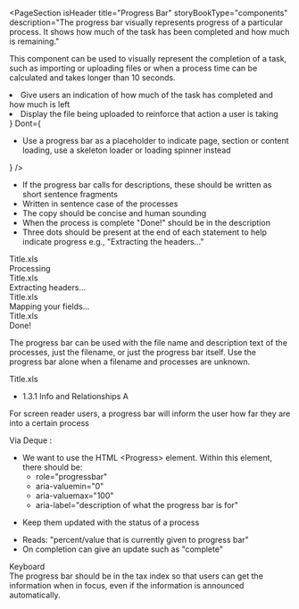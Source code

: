 
<PageSection
  isHeader
  title="Progress Bar"
  storyBookType="components"
  description="The progress bar visually represents progress of a particular process. It shows how much of the
    task has been completed and how much is remaining."
></PageSection>

<PageSection title="Usage">
  <p>
    This component can be used to visually represent the completion of a task, such as importing or
    uploading files or when a process time can be calculated and takes longer than 10 seconds.
  </p>
</PageSection>

<PageSection title="Best practices">
  <BestPractices
    Do={
      <ul>
        <li>Give users an indication of how much of the task has completed and how much is left</li>
        <li>Display the file being uploaded to reinforce that action a user is taking</li>
      </ul>
    }
    Dont={
      <ul>
        <li>
          Use a progress bar as a placeholder to indicate page, section or content loading, use a
          skeleton loader or loading spinner instead
        </li>
      </ul>
    }
  />
</PageSection>

<PageSection title="Content guidelines">
  <PageSection subSectionLevel={1} title="Progress descriptions">
    <ul>
      <li>
        If the progress bar calls for descriptions, these should be written as short sentence
        fragments
      </li>
      <li>Written in sentence case of the processes</li>
      <li>The copy should be concise and human sounding </li>
      <li>When the process is complete "Done!" should be in the description</li>
      <li>
        Three dots should be present at the end of each statement to help indicate progress e.g.,
        "Extracting the headers…"
      </li>
    </ul>
  </PageSection>
</PageSection>

<PageSection title="States">
  <PharosProgressBar value="25">
    <div slot="title">Title.xls</div>
    <div slot="description">Processing</div>
  </PharosProgressBar>
  <PharosProgressBar value="50">
    <div slot="title">Title.xls</div>
    <div slot="description">Extracting headers...</div>
  </PharosProgressBar>
  <PharosProgressBar value="75">
    <div slot="title">Title.xls</div>
    <div slot="description">Mapping your fields...</div>
  </PharosProgressBar>
  <PharosProgressBar value="100">
    <div slot="title">Title.xls</div>
    <div slot="description">Done!</div>
  </PharosProgressBar>
</PageSection>

<PageSection title="Variants">
  <p>
    The progress bar can be used with the file name and description text of the processes, just the
    filename, or just the progress bar itself. Use the progress bar alone when a filename and
    processes are unknown.
  </p>
  <PageSection subSectionLevel={1} title="File Name only">
    <PharosProgressBar value="100">
      <div slot="title">Title.xls</div>
    </PharosProgressBar>
  </PageSection>
  <PageSection subSectionLevel={1} title="No Title">
    <PharosProgressBar value="100"></PharosProgressBar>
  </PageSection>
</PageSection>

<PageSection title="Accessibility">
  <PageSection subSectionLevel={1} title="Relevant WCAG guidelines">
    <ul>
      <li>
        <PharosLink href="https://www.w3.org/WAI/WCAG21/Understanding/info-and-relationships.html">
          1.3.1 Info and Relationships A
        </PharosLink>
      </li>
    </ul>
  </PageSection>
  <PageSection subSectionLevel={1} title="Importance">
    <p>
      For screen reader users, a progress bar will inform the user how far they are into a certain
      process
    </p>
  </PageSection>
  <PageSection subSectionLevel={1} title="Code expectations">
    Via
    <PharosLink href="https://dequeuniversity.com/library/aria/progress-bar-bounded">
      Deque
    </PharosLink>:<ul>
      <li>
        We want to use the HTML &lt;Progress&gt; element. Within this element, there should be:
        <ul>
          <li>role="progressbar"</li>
          <li>aria-valuemin="0"</li>
          <li>aria-valuemax="100"</li>
          <li>aria-label="description of what the progress bar is for"</li>
        </ul>
      </li>
    </ul>
  </PageSection>
  <PageSection subSectionLevel={1} title="Expected actions">
    <PageSection subSectionLevel={2} title="Screen reader">
      <ul>
        <li>Keep them updated with the status of a process</li>
      </ul>
    </PageSection>
    <PageSection subSectionLevel={2} title="Screenreader specifics">
      <ul>
        <li>Reads: "percent/value that is currently given to progress bar"</li>
        <li>On completion can give an update such as "complete"</li>
      </ul>
      <div style={{ fontWeight: 'bold' }}>Keyboard</div>
      <div>
        The progress bar should be in the tax index so that users can get the information when in
        focus, even if the information is announced automatically.
      </div>
    </PageSection>
  </PageSection>
</PageSection>
